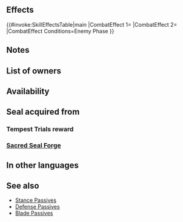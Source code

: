{{Passive
|type=A
|exclusive=0
|1name=Warding Breath
|1tagid=SID_明鏡の呼吸
|1effect=If foe initiates combat, grants Res+4 during combat and Special cooldown charge +1 per attack. (Only highest value applied. Does not stack.)
|1cost=240
|1required=Warding Stance 2
|canUseWeapon={{WeaponList|Close}}
|canUseMove={{MoveList|Infantry, Armored}}
|properties=random_owner
}}
==Effects==
{{#invoke:SkillEffectsTable|main
|CombatEffect 1={{SkillEffectText|Temporary buffs|Res|4}}
|CombatEffect 2={{SkillEffectText|Accelerate Charge}}
|CombatEffect Conditions=Enemy Phase
}}
==Notes==
{{IfFoeInitiates}}
{{Temporary buffs}}
{{CooldownChargePlus}}
==List of owners==
{{Skill Hero List}}
==Availability==
{{PassiveFocusList}}
{{PassiveDistributionList}}
{{PassiveCombatManualList}}
==Seal acquired from==
===Tempest Trials reward===
{{Tempest Trials seal reward}}
===[[Sacred Seal Forge]]===
{{SealCosts
|seals=Warding Breath
|badgeColor=Transparent
|costs1=20;100;40
}}
==In other languages==
{{OtherLanguages
|japanese=明鏡の呼吸
|german=Schutzatem
|spanishEU=Aliento guardián
|spanishLA=Soplo guardián
|french=Souffle gardien
|italian=Soffio scudo
|chineseTW=明鏡呼吸
|portuguese=Sopro zelante
}}
==See also==
* [[Stance Passives]]
* [[Defense Passives]]
* [[Blade Passives]]
{{Seals Navbox}}
{{Passives Navbox|A}}